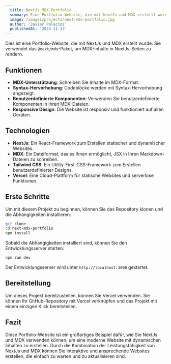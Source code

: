 ```yaml
---
  title: NextJs MDX Portfolio
  summary: Eine Portfolio-Website, die mit NextJs und MDX erstellt wurde.
  image: /images/projects/next-mdx-portfolio.jpg
  author: 'Javier Palacios'
  publishedAt: '2024-11-13'
---
```


Dies ist eine Portfolio-Website, die mit NextJs und MDX erstellt wurde. Sie
verwendet das `@next/mdx`-Paket, um MDX-Inhalte in NextJs-Seiten zu rendern.

## Funktionen

- **MDX-Unterstützung**: Schreiben Sie Inhalte im MDX-Format.
- **Syntax-Hervorhebung**: Codeblöcke werden mit Syntax-Hervorhebung angezeigt.
- **Benutzerdefinierte Komponenten**: Verwenden Sie benutzerdefinierte
  Komponenten in Ihren MDX-Dateien.
- **Responsive Design**: Die Website ist responsiv und funktioniert auf allen
  Geräten.

## Technologien

- **NextJs**: Ein React-Framework zum Erstellen statischer und dynamischer
  Websites.
- **MDX**: Ein Dateiformat, das es Ihnen ermöglicht, JSX in Ihren
  Markdown-Dateien zu schreiben.
- **Tailwind CSS**: Ein Utility-First-CSS-Framework zum Erstellen
  benutzerdefinierter Designs.
- **Vercel**: Eine Cloud-Plattform für statische Websites und serverlose
  Funktionen.

## Erste Schritte

Um mit diesem Projekt zu beginnen, können Sie das Repository klonen und die
Abhängigkeiten installieren:

```bash
git clone
cd next-mdx-portfolio
npm install
```

Sobald die Abhängigkeiten installiert sind, können Sie den Entwicklungsserver
starten:

```bash
npm run dev
```

Der Entwicklungsserver wird unter `http://localhost:3000` gestartet.

## Bereitstellung

Um dieses Projekt bereitzustellen, können Sie Vercel verwenden. Sie können Ihr
GitHub-Repository mit Vercel verknüpfen und das Projekt mit einem einzigen Klick
bereitstellen.

## Fazit

Diese Portfolio-Website ist ein großartiges Beispiel dafür, wie Sie NextJs und
MDX verwenden können, um eine moderne Website mit dynamischen Inhalten zu
erstellen. Durch die Kombination der Leistungsfähigkeit von NextJs und MDX
können Sie interaktive und ansprechende Websites erstellen, die einfach zu
warten und zu aktualisieren sind.
